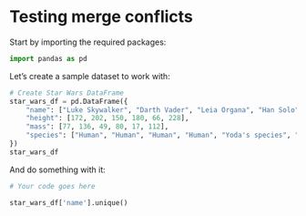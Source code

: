 # Testing merge conflicts

Start by importing the required packages:

```python
import pandas as pd
```

Let's create a sample dataset to work with:

```python
# Create Star Wars DataFrame
star_wars_df = pd.DataFrame({
    "name": ["Luke Skywalker", "Darth Vader", "Leia Organa", "Han Solo", "Yoda", "Chewbacca"],
    "height": [172, 202, 150, 180, 66, 228],
    "mass": [77, 136, 49, 80, 17, 112],
    "species": ["Human", "Human", "Human", "Human", "Yoda's species", "Wookiee"]
})
star_wars_df
```

And do something with it:

```python
# Your code goes here
```

```python
star_wars_df['name'].unique()
```